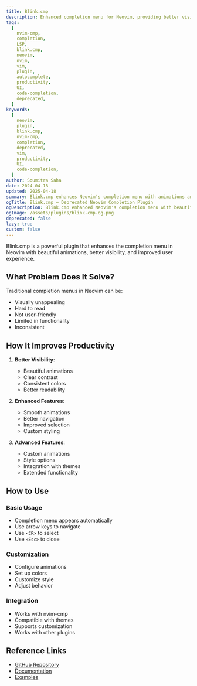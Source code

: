```yaml
---
title: Blink.cmp
description: Enhanced completion menu for Neovim, providing better visibility, animations, and user experience.
tags:
  [
    nvim-cmp,
    completion,
    LSP,
    blink.cmp,
    neovim,
    nvim,
    vim,
    plugin,
    autocomplete,
    productivity,
    UI,
    code-completion,
    deprecated,
  ]
keywords:
  [
    neovim,
    plugin,
    blink.cmp,
    nvim-cmp,
    completion,
    deprecated,
    vim,
    productivity,
    UI,
    code-completion,
  ]
author: Soumitra Saha
date: 2024-04-18
updated: 2025-04-18
summary: Blink.cmp enhances Neovim's completion menu with animations and improved UX. This plugin is now deprecated.
ogTitle: Blink.cmp – Deprecated Neovim Completion Plugin
ogDescription: Blink.cmp enhanced Neovim's completion menu with beautiful animations and better UX. This plugin is now deprecated.
ogImage: /assets/plugins/blink-cmp-og.png
deprecated: false
lazy: true
custom: false
---
```


Blink.cmp is a powerful plugin that enhances the completion menu in Neovim with beautiful animations, better visibility, and improved user experience.

## What Problem Does It Solve?

Traditional completion menus in Neovim can be:

- Visually unappealing
- Hard to read
- Not user-friendly
- Limited in functionality
- Inconsistent

## How It Improves Productivity

1. **Better Visibility**:

   - Beautiful animations
   - Clear contrast
   - Consistent colors
   - Better readability

2. **Enhanced Features**:

   - Smooth animations
   - Better navigation
   - Improved selection
   - Custom styling

3. **Advanced Features**:
   - Custom animations
   - Style options
   - Integration with themes
   - Extended functionality

## How to Use

### Basic Usage

- Completion menu appears automatically
- Use arrow keys to navigate
- Use `<CR>` to select
- Use `<Esc>` to close

### Customization

- Configure animations
- Set up colors
- Customize style
- Adjust behavior

### Integration

- Works with nvim-cmp
- Compatible with themes
- Supports customization
- Works with other plugins

## Reference Links

- [GitHub Repository](https://github.com/folke/blink.cmp)
- [Documentation](https://github.com/folke/blink.cmp#-features)
- [Examples](https://github.com/folke/blink.cmp#-examples)
